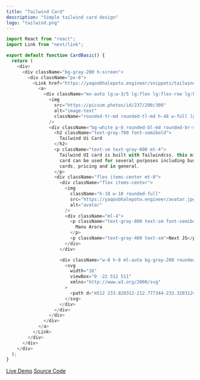 ```yaml
---
title: "Tailwind Card"
description: "Simple tailwind card design"
logo: "tailwind.png"
---
```


```js
import React from "react";
import Link from "next/link";

export default function CardBasic() {
  return (
    <div>
      <div className="bg-gray-200 h-screen">
        <div className="px-8">
          <Link href="https://yaqoobhalepoto.engineer/snippets/tailwind-card">
            <a>
              <div className="mx-auto lg:w-3/5 lg:flex lg:flex-row lg:h-auto ">
                <img
                  src="https://picsum.photos/id/237/200/300"
                  alt="image-text"
                  className="rounded-tr-md rounded-tl-md h-48 w-full lg:h-auto lg:w-2/5 lg:rounded-bl-md lg:rounded-tr-none"
                />
                <div className="bg-white p-8 rounded-bl-md rounded-br-md lg:rouned-bl-none lg:rounded-tr-md">
                  <h2 className="text-gray-700 font-semibold">
                    Tailwind Ui Card
                  </h2>
                  <p className="text-sm text-gray-600 mt-4">
                    Tailwind UI card is built with Tailwindcss, this minimal
                    card can be used for several purposes including business
                    cards, pricing and in general.
                  </p>
                  <div className="flex items-center mt-8">
                    <div className="flex items-center">
                      <img
                        className="h-10 w-10 rounded-full"
                        src="https://yaqoobhalepoto.engineer/avatar.jpg"
                        alt="avatar"
                      />
                      <div className="ml-4">
                        <p className="text-gray-800 text-sm font-semibold">
                          Manu Arora
                        </p>
                        <p className="text-gray-400 text-sm">Next JS</p>
                      </div>
                    </div>

                    <div className="w-8 h-8 ml-auto bg-gray-200 rounded-full flex items-center justify-center">
                      <svg
                        width="16"
                        viewBox="0 -22 512 511"
                        xmlns="http://www.w3.org/2000/svg"
                      >
                        <path d="m512 233.820312-212.777344-233.320312v139.203125h-45.238281c-140.273437 0-253.984375 113.710937-253.984375 253.984375v73.769531l20.09375-22.019531c68.316406-74.851562 164.980469-117.5 266.324219-117.5h12.804687v139.203125zm0 0" />
                      </svg>
                    </div>
                  </div>
                </div>
              </div>
            </a>
          </Link>
        </div>
      </div>
    </div>
  );
}
```

[Live Demo](http://yaqoobhalepoto.engineer/demos/demo/tailwindcard)
[Source Code](https://github.com/muhammadyaqoobmuet/my-porfolio/tree/master/pages/demos/demo/tailwindcard)
